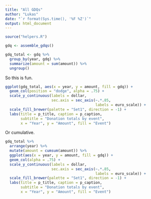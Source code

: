 ```yaml
---
title: "All GDQs"
author: "Lukas"
date: "`r format(Sys.time(), '%F %Z')`"
output: html_document
---
```


```r
source("helpers.R")

gdq <- assemble_gdqs()

gdq_total <- gdq %>%
  group_by(year, gdq) %>%
  summarize(amount = sum(amount)) %>%
  ungroup()
```

So this is fun.

```r
ggplot(gdq_total, aes(x = year, y = amount, fill = gdq)) +
  geom_col(position = "dodge", alpha = .75) +
  scale_y_continuous(labels = dollar, 
                     sec.axis = sec_axis(~.*.85, 
                                         labels = euro_scale)) +
  scale_fill_brewer(palette = "Set1", direction = -1) +
  labs(title = p_title, caption = p_caption,
       subtitle = "Donation totals by event",
       x = "Year", y = "Amount", fill = "Event")
```

Or cumulative.

```r
gdq_total %>%
  arrange(year) %>%
  mutate(amount = cumsum(amount)) %>%
  ggplot(aes(x = year, y = amount, fill = gdq)) +
  geom_col(alpha = .75) +
  scale_y_continuous(labels = dollar, 
                     sec.axis = sec_axis(~.*.85, 
                                         labels = euro_scale)) +
  scale_fill_brewer(palette = "Set1", direction = -1) +
  labs(title = p_title, caption = p_caption,
       subtitle = "Donation totals by event",
       x = "Year", y = "Amount", fill = "Event")
```

